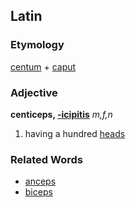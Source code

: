 ==Latin==
===Etymology===
[[centum]] + [[caput]]
===Adjective===
'''centiceps, [[Wiktionary Appendix:Latin third declension|-icipitis]]''' ''m,f,n''

#having a hundred [[head]]s
===Related Words===
*[[anceps]]
*[[biceps]]